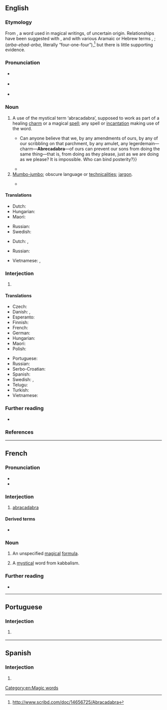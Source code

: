 {{also|abra-cadabra}}
==English==
{{wikipedia}}

===Etymology===
From {{der|en|LL.|abracadabra}}, a word used in magical writings, of uncertain origin. Relationships have been suggested with {{m|en|Abraxas|pos=a Gnostic deity}}, and with various Aramaic or Hebrew terms {{m|he|עברא כדברא|tr=avra kedavra|lit=what was said has come to pass}}, {{m|arc|עַבְדָא כְּדַברָא|tr=avda kedavara|lit=what was said has been done}}; {{m|he|ארבע-אחד-ארבע}} (''arba-eḥad-arba'', literally “four-one-four”),<ref>http://www.scribd.com/doc/14656725/Abracadabra</ref> but there is little supporting evidence.

===Pronunciation===
* {{a|UK}} {{IPA|en|/ˌabɹəkəˈdabɹə/}}
* {{a|US}} {{IPA|en|/ˌæ.bɹə.kəˈdæ.bɹə/}}
* {{audio|en|en-us-abracadabra.ogg|Audio (US, California)}}

===Noun===
{{en-noun}}

# A use of the mystical term ‘abracadabra’, supposed to work as part of a healing [[charm]] or a magical [[spell]]; any spell or [[incantation]] making use of the word. {{defdate|from 16th c.}}
#* {{quote-book|en|author=Hugh A. Garland|quotee={{w|John Randolph of Roanoke}}|chapter=The Virginia Convention—Every Change is Not Reform|title=The Life of John Randolph of Roanoke|location=New York|publisher=D. Appleton & Company|year=1851|volume=II|page=329|pageurl=https://books.google.com/books?id=-8QEAAAAYAAJ&pg=PA329|oclc=1965434|passage=Where is the necessity of this provision in the Constitution? {{...}} Can anyone believe that we, by any amendments of ours, by any of our scribbling on that parchment, by any amulet, any legerdemain—charm—'''Abrecadabra'''—of ours can prevent our sons from doing the same thing—that is, from doing as they please, just as we are doing as we please? It is impossible. Who can bind posterity?}}
#* {{quote-journal|en|author=Georgina Turner|work={{w|The Guardian}}|date=28 Aug 2012|passage=With a quiet bank holiday afternoon to fill, the Mill yesterday dug out the old magic kit, brushed the cobwebs off its top hat and practiced a few '''abracadabras'''.}}
# [[mumbo-jumbo|Mumbo-jumbo]]; obscure language or [[technicality|technicalities]]; [[jargon]]. {{defdate|from 19th c.}}
#: {{ux|en|I don’t know all the theoretical '''abracadabra''' about how it works, I’m only its pilot.}}
#* {{quote-book|en|year=1971|author={{w|Keith Thomas (historian)|Keith Thomas}}|title=Religion and the Decline of Magic|publisher=Folio Society 2012|page=335|passage=Astrology was not specifically banned in the statutes against witchcraft, but so long as its technicalities remained '''abracadabra''' to the lay public there was always a risk that the practitioner might find himself arrested for sorcery.}}

====Translations====
{{trans-top|use of term abracadabra}}
* Dutch: {{t+|nl|abracadabra|n}}
* Hungarian: {{t+|hu|abrakadabra}}
* Maori: {{t|mi|mangamangaiatua}}
{{trans-mid}}
* Russian: {{t+|ru|абракада́бра|f}}
* Swedish: {{t+|sv|abrakadabra|n}}
{{trans-bottom}}

{{trans-top|mumbo-jumbo}}
* Dutch: {{t+|nl|wartaal|m}}, {{t+|nl|onzin|m}}
{{trans-mid}}
* Russian: {{t+|ru|абракада́бра|f}}
{{trans-bottom}}

{{checktrans-top}}
* Vietnamese: {{t-check|vi|câu thần chú}}, {{t-check|vi|lời nói khó hiểu}}
{{trans-mid}}
{{trans-bottom}}

===Interjection===
{{en-interj}}

# {{non-gloss definition|Used to [[indicate]] that a [[magic trick]] or other [[illusion]] has been [[perform]]ed.}} {{defdate|from 19th c.}}
#: {{syn|en|hey presto}}

====Translations====
{{trans-top|used to indicate that a magic trick or other illusion has been performed}}
* Czech: {{t|cs|abrakadabra}}
* Danish: {{t|da|abrakadabra}}, {{t|da|abracadabra}}
* Esperanto: {{t|eo|abrakadabra}}
* Finnish: {{t+|fi|abrakadabra}}
* French: {{t+|fr|abracadabra}}
* German: {{t+|de|abrakadabra}}
* Hungarian: {{t+|hu|abrakadabra}}
* Maori: {{t|mi|mangamangaiatua}}
* Polish: {{t+|pl|abrakadabra}}
{{trans-mid}}
* Portuguese: {{t|pt|abracadabra}}
* Russian: {{t+|ru|абракада́бра|f}}
* Serbo-Croatian: {{t|sh|абракадабра|tr=abrakadabra|sc=Cyrl}}
* Spanish: {{t+|es|abracadabra}}
* Swedish: {{t+|sv|abrakadabra}}, {{t|sv|abra kadabra}}
* Telugu: {{t+|te|అబ్రకదబ్ర}}
* Turkish: {{t+|tr|abrakadabra}}
* Vietnamese: {{t+|vi|úm ba la xì bùa}}
{{trans-bottom}}

===Further reading===
* {{R:OneLook}}

===References===
<references />

[[Category:en:Magic words]]

----

==French==

===Pronunciation===
* {{fr-IPA}}
* {{audio|fr|LL-Q150 (fra)-0x010C-abracadabra.wav|Audio}}

===Interjection===
{{fr-intj}}

# [[#Interjection|abracadabra]]

====Derived terms====
* {{l|fr|abracadabrant}}

===Noun===
{{fr-noun|m}}

# An unspecified [[magical]] [[formula]].
# {{lb|fr|historical}} A [[mystical]] word from kabbalism.

===Further reading===
* {{R:TLFi}}

----

==Portuguese==

===Interjection===
{{head|pt|interjection}}

# {{l|en|abracadabra}} {{gloss|used to indicate that a magic trick or other illusion has been performed}}

----

==Spanish==

===Interjection===
{{es-interj}}

# {{l|en|abracadabra}}